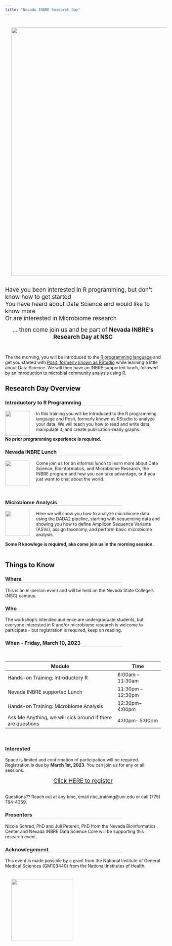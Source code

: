 ```yaml
---
title: "Nevada INBRE Research Day"
---
```


<style><!--Page specific style-->
  h1 {color: #000}
  h2 {color: #111}
  h3 {color: #222; border-bottom: 1px solid #ccc; width: 75%;}
  h4 {color: #666}
  .top {color: #ccc; display: inline-block; padding: 25px 0px 5px 0px;}
</style>

<img src="media/img/NSC_ResearchDay_2023-03_banner.png" style="width: 800px; float: top; margin: 20px 20px 20px 20px;">


<!-- [Flyer](research_day_pdf.html) -->

<span style="font-size: 14pt;">Have you been interested in R programming, but don't know how to get started </span><br>
<span style="font-size: 14pt;">You have heard about Data Science and would like to know more</span><br>
<span style="font-size: 14pt;">Or are interested in Microbiome research </span><br>

<div style="text-align: center"><span style="font-size: 14pt;">... then come join us and be part of **Nevada INBRE's Research Day at NSC** </span></div><br>

The the morning, you will be introduced to the <a href="https://www.r-project.org/">R programming language</a> and get you started with <a href="https://posit.co/downloads/">Posit, formerly known as RStudio</a> while learning a little about Data Science. We will then have an INBRE supported lunch, followed by an introduction to microbial community analysis using R. 

## Research Day Overview

### Introductory to R Programming

<img src="media/img/icon_coding.png" style="width: 80px; float: left; margin: 0px 20px 0px 0px;"> In this training you will be introduced to the R programming language and Posit, formerly known as RStudio to analyze your data. We will teach you how to read and write data, manipulate it, and create publication-ready graphs.

**No prior programming experience is required.** <br>

### Nevada INBRE Lunch

<img src="media/img/icon_lunch.png" style="width: 80px; float: left; margin: 0px 20px 0px 0px;"> Come join us for an informal lunch to learn more about Data Science, Bioinformatics, and Microbiome Research, the INBRE program and how you can take advantage, or if you just want to chat about the world. 
<br>
<br>
<br>

### Microbiome Analysis

<img src="media/img/icon_analysis.png" style="width: 80px; float: left; margin: 0px 20px 0px 0px;"> Here we will show you how to analyze microbiome data using the DADA2 pipeline, starting with sequencing data and showing you how to define Amplicon Sequence Variants (ASVs), assign taxonomy, and perform basic microbiome analysis. 

**Some R knowlege is required, aka come join us in the morning session.** 
<br>
<br>

## Things to Know

### Where
This is an in-person event and will be held on the Nevada State College’s (NSC) campus. 
<br>

### Who
The workshop’s intended audience are undergraduate students, but everyone interested in R and/or microbiome research is welcome to participate - but registration is required, keep on reading. 
<br>

### When - **Friday, March 10, 2023**

<br>
<table class="tg">
<thead>
  <tr>
    <th>Module</th>
    <th>Time</th>
  </tr>
</thead>
<tbody>
  <tr>
    <td>Hands-on Training: Introductory R</td>
    <td>8:00am – 11:30am</td>
  </tr>
    <tr>
    <td>Nevada INBRE supported Lunch</td>
    <td>11:30pm – 12:30pm</td>
  </tr>
    <tr>
    <td>Hands-on Training: Microbiome Analysis</td>
    <td>12:30pm– 4:00pm</td>
  </tr>
  <tr>
    <td>Ask Me Anything, we will sick around if there are questions</td>
    <td>4:00pm– 5:00pm</td>
  </tr>
</tbody>
</table>
<br> 

### Interested
Space is limited and confirmation of participation will be required. Registration is due by **March 1st, 2023**. You can join us for any or all sessions. 

<div style="text-align: center"><span style="font-size: 14pt;"><a href="https://nvideaoffice.formstack.com/forms/nsc_researchday">Click HERE to register</a> </span></div>

<br>
Questions?? Reach out at any time, email nbc_training@unr.edu or call (775) 784-4359.

### Presenters
Nicole Schrad, PhD and Juli Petereit, PhD from the Nevada Bioinformatics Center and Nevada INBRE Data Science Core will be supporting this research event. 

### Acknowlegement
This event is made possible by a grant from the National Institute of General Medical Sciences (GM103440) from the National Institutes of Health. 

<img src="media/img/NVINBRE-logo.jpg" style="width: 200px; float: center; margin: 20px 20px 20px 20px;"> 
